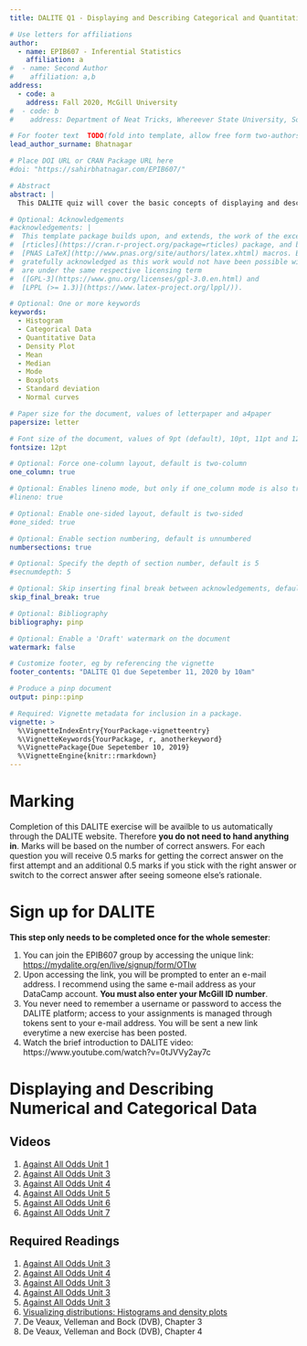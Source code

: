 ```yaml
---
title: DALITE Q1 - Displaying and Describing Categorical and Quantitative Data, Boxplots, Standard Deviation and Normal Curves. Due September 11, 2020 by 10am.

# Use letters for affiliations
author:
  - name: EPIB607 - Inferential Statistics
    affiliation: a
#  - name: Second Author
#    affiliation: a,b
address:
  - code: a
    address: Fall 2020, McGill University
#  - code: b
#    address: Department of Neat Tricks, Whereever State University, Someplace, MC, 67890

# For footer text  TODO(fold into template, allow free form two-authors)
lead_author_surname: Bhatnagar

# Place DOI URL or CRAN Package URL here
#doi: "https://sahirbhatnagar.com/EPIB607/"

# Abstract
abstract: |
  This DALITE quiz will cover the basic concepts of displaying and describing categorical and quantitative data such as histograms, mean, median, mode, five-number summary. It will cover more descriptives such as boxplots, standard deviation, and introduce you to normal density curves. 

# Optional: Acknowledgements
#acknowledgements: |
#  This template package builds upon, and extends, the work of the excellent
#  [rticles](https://cran.r-project.org/package=rticles) package, and both packages rely on the
#  [PNAS LaTeX](http://www.pnas.org/site/authors/latex.xhtml) macros. Both these sources are
#  gratefully acknowledged as this work would not have been possible without them.  Our extensions
#  are under the same respective licensing term
#  ([GPL-3](https://www.gnu.org/licenses/gpl-3.0.en.html) and
#  [LPPL (>= 1.3)](https://www.latex-project.org/lppl/)).

# Optional: One or more keywords
keywords:
  - Histogram
  - Categorical Data
  - Quantitative Data
  - Density Plot
  - Mean
  - Median
  - Mode
  - Boxplots
  - Standard deviation
  - Normal curves

# Paper size for the document, values of letterpaper and a4paper
papersize: letter

# Font size of the document, values of 9pt (default), 10pt, 11pt and 12pt
fontsize: 12pt

# Optional: Force one-column layout, default is two-column
one_column: true

# Optional: Enables lineno mode, but only if one_column mode is also true
#lineno: true

# Optional: Enable one-sided layout, default is two-sided
#one_sided: true

# Optional: Enable section numbering, default is unnumbered
numbersections: true

# Optional: Specify the depth of section number, default is 5
#secnumdepth: 5

# Optional: Skip inserting final break between acknowledgements, default is false
skip_final_break: true

# Optional: Bibliography 
bibliography: pinp

# Optional: Enable a 'Draft' watermark on the document
watermark: false

# Customize footer, eg by referencing the vignette
footer_contents: "DALITE Q1 due Sepetember 11, 2020 by 10am"

# Produce a pinp document
output: pinp::pinp

# Required: Vignette metadata for inclusion in a package.
vignette: >
  %\VignetteIndexEntry{YourPackage-vignetteentry}
  %\VignetteKeywords{YourPackage, r, anotherkeyword}
  %\VignettePackage{Due Sepetember 10, 2019}
  %\VignetteEngine{knitr::rmarkdown}
---
```


# Marking {-}

Completion of this DALITE exercise will be availble to us automatically through the DALITE website. Therefore **you do not need to hand anything in**. Marks will be based on the number of correct answers. For each question you will receive 0.5 marks for getting the correct answer on the first attempt and an additional 0.5 marks if you stick with the right answer or switch to the correct answer after seeing someone else's rationale. 

# Sign up for DALITE 

**This step only needs to be completed once for the whole semester**:  

1. You can join the EPIB607 group by accessing the unique link: [https://mydalite.org/en/live/signup/form/OTIw
](https://mydalite.org/en/live/signup/form/OTIw)
2. Upon accessing the link, you will be prompted to enter an e-mail address. I recommend using the same e-mail address as your DataCamp account. **You must also enter your McGill ID number**. 
3. You never need to remember a username or password to access the DALITE platform; access to your assignments is managed through tokens sent to your e-mail address. You will be sent a new link everytime a new exercise has been posted. 
4. Watch the brief introduction to DALITE video: https://www.youtube.com/watch?v=0tJVVy2ay7c

# Displaying and Describing Numerical and Categorical Data

<!--
## Learning Objectives
1. Understand that the distribution of a variable consists of what values the variable takes and
how often.
2. Understand that class intervals should be of equal width; choose appropriate class widths
to effectively reveal informative patterns in the data.
3. Understand that the vertical axis of the histogram may be scaled for frequency, proportion,
or percentage. The choice of vertical scaling for any data set does not affect the important
features revealed by a histogram.
4. Be able to describe a graphical display of data by first describing the overall pattern and
then deviations from that pattern. Describe the shape of the overall pattern and identify any
gaps in data and potential outliers.
5. Recognize rough symmetry and clear skewness in the overall pattern of a distribution
-->

## Videos

1. [Against All Odds Unit 1](https://www.learner.org/series/against-all-odds-inside-statistics/what-is-statistics/)  
2. [Against All Odds Unit 3](https://www.learner.org/series/against-all-odds-inside-statistics/histograms/)  
3. [Against All Odds Unit 4](https://www.learner.org/series/against-all-odds-inside-statistics/measures-of-center/)
4. [Against All Odds Unit 5](https://www.learner.org/series/against-all-odds-inside-statistics/boxplots/)
5. [Against All Odds Unit 6](https://www.learner.org/series/against-all-odds-inside-statistics/standard-deviation/)
6. [Against All Odds Unit 7](https://www.learner.org/series/against-all-odds-inside-statistics/normal-curves/)


\vspace*{0.25cm}

## Required Readings

1. [Against All Odds Unit 3](https://www.learner.org/wp-content/uploads/2019/03/AgainstAllOdds_StudentGuide_Unit03.pdf)
2. [Against All Odds Unit 4](https://www.learner.org/wp-content/uploads/2019/03/AgainstAllOdds_StudentGuide_Unit04.pdf)
3. [Against All Odds Unit 3](https://www.learner.org/wp-content/uploads/2019/03/AgainstAllOdds_StudentGuide_Unit05.pdf)
4. [Against All Odds Unit 3](https://www.learner.org/wp-content/uploads/2019/03/AgainstAllOdds_StudentGuide_Unit06.pdf)
5. [Against All Odds Unit 3](https://www.learner.org/wp-content/uploads/2019/03/AgainstAllOdds_StudentGuide_Unit07.pdf)
6. [Visualizing distributions: Histograms and density plots](https://clauswilke.com/dataviz/histograms-density-plots.html)
7. De Veaux, Velleman and Bock (DVB), Chapter 3
8. De Veaux, Velleman and Bock (DVB), Chapter 4







